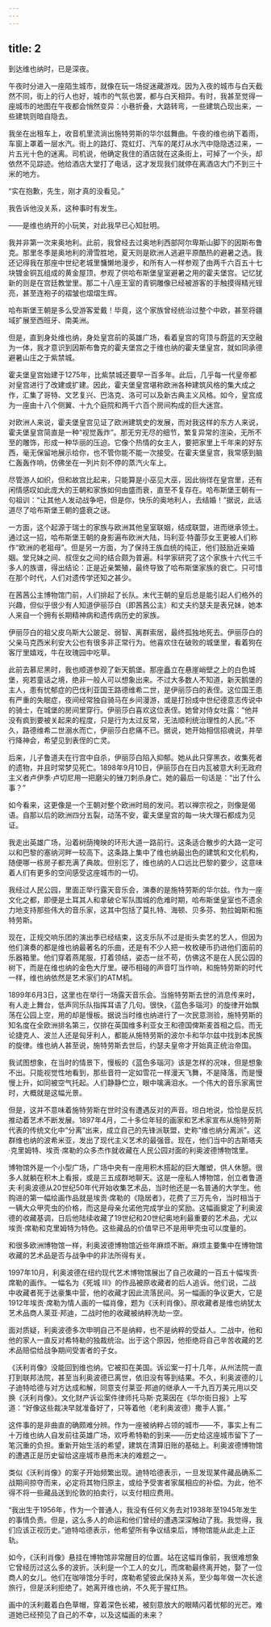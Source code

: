```yaml
---
---
---
```

title: 2
---




到达维也纳时，已是深夜。

午夜时分进入一座陌生城市，就像在玩一场捉迷藏游戏。因为入夜的城市与白天截然不同，街上的行人也好，城市的气氛也罢，都与白天相异。有时，我甚至觉得一座城市的地图在午夜都会悄然变异：小巷折叠，大路转弯，一些建筑凸现出来，一些建筑则暗自隐去。

我坐在出租车上，收音机里流淌出施特劳斯的华尔兹舞曲。午夜的维也纳下着雨，车窗上罩着一层水汽。街上的路灯、霓虹灯、汽车的尾灯从水汽中隐隐透过来，一片五光十色的迷离。司机说，他确定我住的酒店就在这条街上，可掉了一个头，却依然不见踪迹。他给酒店大堂打了电话，这才发现我们就停在离酒店大门不到三十米的地方。

“实在抱歉，先生，刚才真的没看见。”

我告诉他没关系，这种事时有发生。

——是维也纳开的小玩笑，对此我早已心知肚明。

我并非第一次来奥地利。此前，我曾经去过奥地利西部阿尔卑斯山脚下的因斯布鲁克。那里冬季是奥地利的滑雪胜地，夏天则是欧洲人逃避平原酷热的避暑之选。我还记得我在那座中世纪老城里慵懒地漫步，和所有人一样参观了由两千六百五十七块镀金铜瓦组成的黄金屋顶，参观了供哈布斯堡皇室避暑之用的霍夫堡宫。记忆犹新的则是在宫廷教堂里。那二十八座王室的青铜雕像已经被游客的手触摸得精光锃亮，甚至连袍子的褶皱也熠熠生辉。

哈布斯堡王朝是多么受游客爱戴！毕竟，这个家族曾经统治过整个中欧，甚至将疆域扩展至西班牙、南美洲。

但是，直到身处维也纳，身处皇宫前的英雄广场，看着皇宫的穹顶与蔚蓝的天空融为一体，我才意识到因斯布鲁克的霍夫堡宫之于维也纳的霍夫堡皇宫，就如同承德避暑山庄之于紫禁城。

霍夫堡皇宫始建于1275年，比紫禁城还要早一百多年。此后，几乎每一代皇帝都对皇宫进行了改建或扩建。因此，霍夫堡皇宫堪称欧洲各种建筑风格的集大成之作，汇集了哥特、文艺复兴、巴洛克、洛可可以及新古典主义风格。如今，皇宫成为一座由十八个侧翼、十九个庭院和两千六百个房间构成的巨大迷宫。

对欧洲人来说，霍夫堡皇宫见证了欧洲建筑史的发展，而对我这样的东方人来说，霍夫堡皇宫简直是一种“视觉轰炸”。那无穷无尽的细节，繁复异常的渲染，无所不至的雕饰，形成一种华丽的压迫。它像个热情的女主人，要把家里上千年来的好东西，毫无保留地展示给你，也不管你能不能一次接受。在霍夫堡皇宫，我常感到脑仁轰轰作响，仿佛坐在一列片刻不停的蒸汽火车上。

尽管游人如织，但和故宫比起来，只能算是小巫见大巫，因此徜徉在皇宫里，还有闲情感叹如此庞大的王朝和家族如何由盛而衰，直至不复存在。哈布斯堡王朝有一句祖训：“让其他人发动战争吧，但是你，快乐的奥地利人，去结婚！”据说，此话道尽了哈布斯堡王朝的盛衰之谜。

一方面，这个起源于瑞士的家族与欧洲其他皇室联姻，结成联盟，进而继承领土。通过这一招，哈布斯堡王朝的身影遍布欧洲大陆，玛利亚·特蕾莎女王更被人们称作“欧洲的老祖母”。但是另一方面，为了保持王族血统的纯正，他们鼓励近亲婚姻。堂兄妹之间、叔侄女之间的结合颇为普遍。科学家研究了这个家族十六代三千多人的族谱，得出结论：正是近亲繁殖，最终导致了哈布斯堡家族的衰亡。只可惜在那个时代，人们对遗传学还知之甚少。

在茜茜公主博物馆门前，人们排起了长队。末代王朝的皇后总是能引起人们格外的兴趣，但似乎很少有人知道伊丽莎白（即茜茜公主）和丈夫约瑟夫是表兄妹，她本人来自一个拥有长期精神病和遗传病历史的家族。

伊丽莎白的祖父皮乌斯大公跛足、弱智、离群索居，最终孤独地死去。伊丽莎白的父亲马克西米利安大公也有很多非正常行为。他喜欢住在破败的城堡里，看着狗在客厅里嬉戏，牛在玫瑰园中吃草。

此前去慕尼黑时，我也顺道参观了新天鹅堡。那座矗立在悬崖峭壁之上的白色城堡，宛若童话之境，绝非一般人可以想象出来。不过大多数人不知道，新天鹅堡的主人，患有忧郁症的巴伐利亚国王路德维希二世，是伊丽莎白的表侄。这位国王患有严重的失眠症，夜间经常独自骑马在乡间漫游，或是打扮成中世纪德意志传说中的骑士，在城堡的房间里穿行。伊丽莎白喜欢这位表侄。她曾对侍女吐露：“他并没有疯到要被关起来的程度，只是行为太过反常，无法顺利统治理性的人民。”不久，路德维希二世溺水而亡，伊丽莎白悲痛不已。据说，她开始相信招魂说，并举行降神会，希望见到表侄的亡灵。

后来，儿子鲁道夫在行宫中自杀，伊丽莎白陷入抑郁。她从此只穿黑衣，收集死者的遗物，并且时常梦见死亡。1898年9月10日，伊丽莎白在日内瓦被意大利无政府主义者卢伊季·卢切尼用一把磨尖的锉刀刺杀身亡。她的最后一句话是：“出了什么事？”

如今看来，这更像是一个王朝对整个欧洲时局的发问。若以禅宗视之，则像是偈语。自那以后的欧洲四分五裂，动荡不安，霍夫堡皇宫的每一块大理石都成为见证。

我走出英雄广场，沿着树荫掩映的环形大道一路前行。这条适合散步的大路一定可以和巴黎的塞纳河畔一较高下。这条路上集中了维也纳最出色的建筑和文化机构，随便哪一栋房子都充满了典故。但别忘了，维也纳的人口远比巴黎的要少，这意味着人们有更多的空间感受这座城市的一切。

我经过人民公园，里面正举行露天音乐会，演奏的是施特劳斯的华尔兹。作为一座文化之都，即便是土耳其人和拿破仑军队围城的危难时期，哈布斯堡皇室也不遗余力地支持那些伟大的音乐家，这其中包括了莫扎特、海顿、贝多芬、勃拉姆斯和施特劳斯。

现在，正规交响乐团的演出季已经结束，这支乐队不过是街头卖艺的艺人，但因为他们演奏的都是维也纳最著名的乐曲，还是有不少人把一枚枚硬币扔进他们面前的乐器箱里。他们穿着燕尾服，打着领结，姿态一丝不苟，仿佛这不是在人民公园的树下，而是在维也纳的金色大厅里。硬币相碰的声音叮当作响，和施特劳斯的时代一样，维也纳依然是艺术家们的ATM机。

1899年6月3日，这里也在举行一场露天音乐会。当施特劳斯去世的消息传来时，有人走上舞台，低声同乐队指挥耳语了几句。很快，《蓝色多瑙河》的旋律开始飘荡在公园上空，用的却是慢板。据说当时维也纳进行了一次民意测验，施特劳斯的知名度在全欧洲排名第三，仅排在英国维多利亚女王和德国俾斯麦首相之后。而无论捷克人、波兰人还是匈牙利人，都能从施特劳斯的波尔卡和华尔兹中找到本民族的旋律。维也纳人甚至说，施特劳斯去世后，约瑟夫皇帝才开始真正统治帝国。

我试图想象，在当时的情景下，慢板的《蓝色多瑙河》该是怎样的况味，但是想象不出。只能视觉性地看到，那些音符一定如雪花一样漫天飞舞，不是降落，而是慢慢上升，如同被空气托起。人们静静伫立，眼中噙满泪水。一个伟大的音乐家离世时，大概就是这幅光景。

但是，这并不意味着施特劳斯在世时没有遭遇反对的声音。坦白地说，恰恰是反抗推动着艺术不断发展。1897年4月，二十多位年轻的画家和艺术家宣布从施特劳斯代表的传统文化中“分离”出来，成立自己的先锋派联盟，史称“维也纳分离派”。这群维也纳的波希米亚，发出了现代主义艺术的最强音。现在，他们当中的古斯塔夫·克里姆特、埃贡·席勒的众多杰作就收藏在人民公园对面的利奥波德博物馆里。

博物馆外是一个小型广场，广场中央有一座用积木搭起的巨大雕塑，供人休憩。很多人就躺在积木上看报，或是三五成群地聊天。这是一座私人博物馆，创立者鲁道夫·利奥波德从20世纪50年代开始收集艺术品，当时他还是一名普通的大学生。他购进的第一幅绘画作品就是埃贡·席勒的《隐居者》，花费了三万先令，当时相当于一辆大众甲壳虫的价格，而这是母亲允诺他完成学业的奖励。这幅画奠定了利奥波德的收藏基调，日后他陆续收藏了19世纪和20世纪奥地利最重要的艺术品，尤以埃贡·席勒和克里姆特为特色。这些藏品的价值早已不是用甲壳虫可以度量的。

和很多欧洲博物馆一样，利奥波德博物馆近些年麻烦不断。麻烦主要集中在博物馆收藏的艺术品是否与战争中的非法所得有关。

1997年10月，利奥波德在纽约现代艺术博物馆展出了自己收藏的一百五十幅埃贡·席勒的画作。一幅名为《死城 III》的作品被原收藏者的后人追诉。他们说，二战中收藏者死于达豪集中营，他的收藏才因此流落民间。另一幅画的争议更大，它是1912年埃贡·席勒为情人画的一幅肖像，题为《沃利肖像》。原收藏者是维也纳犹太艺术品商人莱亚·邦迪，二战时他的收藏被纳粹洗劫一空。

面对质疑，利奥波德多次申明自己不是纳粹，也不是纳粹的受益人。二战中，他和他的家人一直反对希特勒的独裁统治。出于这个原因，他拒绝将自己辛苦收藏的艺术品赔偿给战争期间受害者的子女。

《沃利肖像》没能回到维也纳。它被扣在美国。诉讼案一打十几年，从州法院一直打到联邦法院，甚至当利奥波德已离世，依旧没有等到结果。不久，利奥波德的儿子迪特哈德与对方达成和解，同意支付莱亚·邦迪的继承人一千九百万美元用以交换《沃利肖像》。文化财产诉讼案件律师托马斯·克莱因在《华尔街日报》上写道：“好像这些裁决早就准备好了，只等着他（老利奥波德）撒手人寰。”

这件事的是非曲直的确颇难分辨。作为一座被纳粹占领的城市——不，事实上有二十万维也纳人自发前往英雄广场，欢呼希特勒的到来——历史给这座城市留下了一笔沉重的负担。重新开始生活的希望，建筑在清算旧账的基础上。利奥波德博物馆的遭遇正是历史留给这座城市悬而未决的难题之一。

类似《沃利肖像》的案子开始频繁出现。迪特哈德表示，一旦发现某件藏品确系二战期间掠夺而来，必定将其物归原主，或给予受害者家属相应的补偿。为此，他不得不将一些藏品送到伦敦的拍卖行，以支付相应费用。

“我出生于1956年，作为一个普通人，我没有任何义务去对1938年至1945年发生的事情负责。但是，这么多人的命运和他们曾经的遭遇深深触动了我。我觉得，我们应该正视历史。”迪特哈德表示，他希望所有争议结束后，博物馆能从此走上正轨。

如今，《沃利肖像》悬挂在博物馆非常醒目的位置。站在这幅肖像前，我很难想象它曾经历过这么多的波折。沃利是一个工人的女儿，而席勒最终离开她，娶了一位商人的女儿。他们在咖啡馆分手时，席勒希望彼此保持关系，至少每年做一次长途旅行，但是沃利拒绝了。她离开维也纳，不久死于猩红热。

画中的沃利戴着白色草帽，穿着深色长裙，被刻意放大的眼睛闪着忧郁的光芒。难道她已经预见了自己的不幸，以及这幅画的未来？